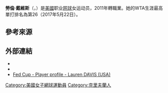 {{Infobox 网球
|姓名=Lauren Davis
|image= [[File:Davis_WM14_(9)_(14457006069).jpg|250px]]
|国籍={{USA}}
|生年=1993年
|生日={{birth date and age|mf=yes|1993|10|9}}
|出生地={{USA}}[[俄亥俄州|俄亥俄州]][[克里夫蘭_(俄亥俄州)|克里夫蘭]]
|居住地={{USA}}[[佛罗里达州|佛罗里达州]][[博卡拉頓|博卡拉頓]]<ref>{{WTA|16533}}</ref>
|身高=157
|体重=55
|持拍手=右
|反拍=雙手
|转职业年=2011年
|球拍=
|球衣=
|球鞋=
|单打最高排名=26（2017年5月22日）
|双打最高排名=147（2015年8月31日）
|现单打排名=111（2019年5月27日）
|现双打排名=217（2019年5月27日）
|单打冠军头衔=（WTA）1（ITF）8
|双打冠军头衔=（WTA）0（ITF）0
|职业战绩={{tennis record|won=266|lost=187}}
|雙打職業戰績={{tennis record|won=33|lost=58}}
|奖金=$2,469,925[[美元|美元]]
|澳网最好成绩=第三輪（2014,2016,2018）
|法网最好成绩=第二輪（2012,2019）
|温网最好成绩=第三輪（2014）
|美网最好成绩=第二輪（2015,2016）
|澳網雙打最好成績=第二輪（2017）
|法網雙打最好成績=第二輪（2013）
|溫網雙打最好成績=第二輪（2015）
|美網雙打最好成績=第一輪（2014）
|大满贯个数=
|奥运会最好成绩=
}}

'''勞倫·戴維斯'''（{{lang-en|'''Lauren Davis'''}}，{{bd|1993年|10月9日|catIdx=Davis, Lauren}}）是[[美國|美國]]职业[[网球|网球]]女运动员，2011年轉職業。她的WTA生涯最高單打排名為第26（2017年5月22日）。

==參考來源==
{{reflist}}

==外部連結==
{{Commonscat|Lauren Davis}}
* {{WTA|16533}}
* {{ITF Profile|id=100140442}}
* [http://www.fedcup.com/en/players/player/profile.aspx?playerid=100140442 Fed Cup - Player profile - Lauren DAVIS (USA)]

{{Authority control}}
{{DEFAULTSORT:Davis, Lauren}}
[[Category:美國女子網球運動員|Category:美國女子網球運動員]]
[[Category:克里夫蘭人|Category:克里夫蘭人]]